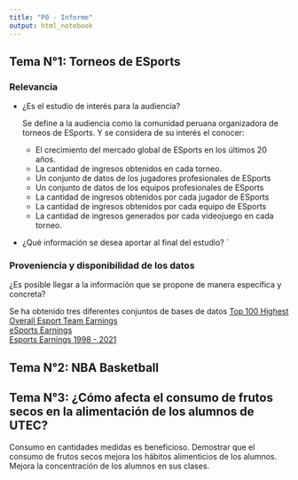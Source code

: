 ```yaml
---
title: "P0 - Informe"
output: html_notebook
---
```


## Tema N°1: Torneos de ESports

### Relevancia

- ¿Es el estudio de interés para la audiencia?

  Se define a la audiencia como la comunidad peruana organizadora de torneos de ESports. Y se considera de su interés el conocer:
  - El crecimiento del mercado global de ESports en los últimos 20 años.
  - La cantidad de ingresos obtenidos en cada torneo.
  - Un conjunto de datos de los jugadores profesionales de ESports
  - Un conjunto de datos de los equipos profesionales de ESports
  - La cantidad de ingresos obtenidos por cada jugador de ESports
  - La cantidad de ingresos obtenidos por cada equipo de ESports
  - La cantidad de ingresos generados por cada videojuego en cada torneo.

- ¿Qué información se desea aportar al final del estudio?
  ´




### Proveniencia y disponibilidad de los datos
¿Es posible llegar a la información que se propone de manera específica y concreta?

Se ha obtenido tres diferentes conjuntos de bases de datos 
[Top 100 Highest Overall Esport Team Earnings](https://www.kaggle.com/chanoncharuchinda/top-100-highest-overall-esport-team-earning?select=ESPORT+Team+Dataset)  
[eSports Earnings](https://www.kaggle.com/jackdaoud/esports-earnings-for-players-teams-by-game?select=country-and-continent-codes-list.csv)  
[Esports Earnings 1998 - 2021](https://www.kaggle.com/rankirsh/esports-earnings?select=HistoricalEsportData.csv)  

## Tema N°2: NBA Basketball

## Tema N°3: ¿Cómo afecta el consumo de frutos secos en la alimentación de los alumnos de UTEC?

Consumo en cantidades medidas es beneficioso.
Demostrar que el consumo de frutos secos mejora los hábitos alimenticios de los alumnos.
Mejora la concentración de los alumnos en sus clases.

